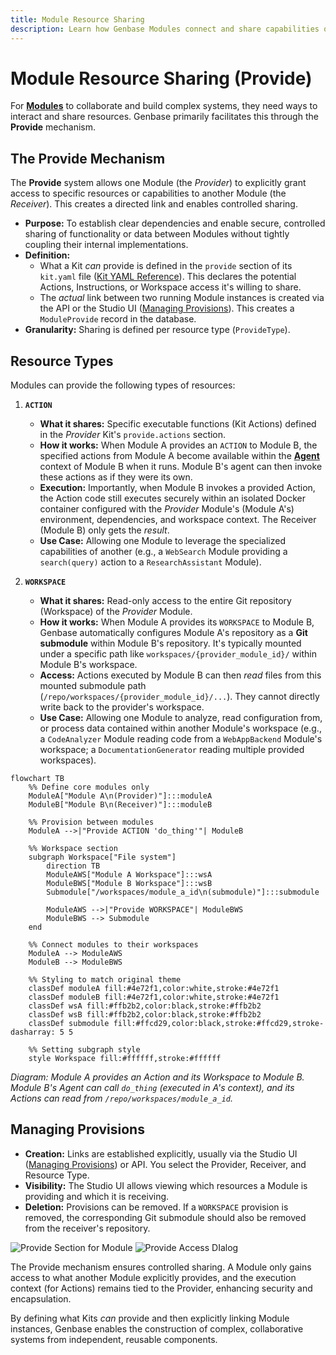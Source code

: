 ```yaml
---
title: Module Resource Sharing
description: Learn how Genbase Modules connect and share capabilities or data using the Provide mechanism.
---
```



# Module Resource Sharing (Provide)

For **[Modules](/concepts/projects-modules)** to collaborate and build complex systems, they need ways to interact and share resources. Genbase primarily facilitates this through the **Provide** mechanism.

## The Provide Mechanism <Share2Icon className="inline-block h-5 w-5 align-text-bottom" />

The **Provide** system allows one Module (the *Provider*) to explicitly grant access to specific resources or capabilities to another Module (the *Receiver*). This creates a directed link and enables controlled sharing.

*   **Purpose:** To establish clear dependencies and enable secure, controlled sharing of functionality or data between Modules without tightly coupling their internal implementations.
*   **Definition:**
    *   What a Kit *can* provide is defined in the `provide` section of its `kit.yaml` file ([Kit YAML Reference](/kit-development/kit-yaml)). This declares the potential Actions, Instructions, or Workspace access it's willing to share.
    *   The *actual* link between two running Module instances is created via the API or the Studio UI ([Managing Provisions](/user-guide/modules/providing)). This creates a `ModuleProvide` record in the database.
*   **Granularity:** Sharing is defined per resource type (`ProvideType`).


## Resource Types <PackageIcon className="inline-block h-5 w-5 align-text-bottom" />

Modules can provide the following types of resources:

1.  **`ACTION`**
    *   **What it shares:** Specific executable functions (Kit Actions) defined in the *Provider* Kit's `provide.actions` section.
    *   **How it works:** When Module A provides an `ACTION` to Module B, the specified actions from Module A become available within the **[Agent](/concepts/profiles-agents)** context of Module B when it runs. Module B's agent can then invoke these actions as if they were its own.
    *   **Execution:** Importantly, when Module B invokes a provided Action, the Action code still executes securely within an isolated Docker container configured with the *Provider* Module's (Module A's) environment, dependencies, and workspace context. The Receiver (Module B) only gets the *result*.
    *   **Use Case:** Allowing one Module to leverage the specialized capabilities of another (e.g., a `WebSearch` Module providing a `search(query)` action to a `ResearchAssistant` Module).

2.  **`WORKSPACE`** <FolderGitIcon className="inline-block h-5 w-5 align-text-bottom" />
    *   **What it shares:** Read-only access to the entire Git repository (Workspace) of the *Provider* Module.
    *   **How it works:** When Module A provides its `WORKSPACE` to Module B, Genbase automatically configures Module A's repository as a **Git submodule** within Module B's repository. It's typically mounted under a specific path like `workspaces/{provider_module_id}/` within Module B's workspace.
    *   **Access:** Actions executed by Module B can then *read* files from this mounted submodule path (`/repo/workspaces/{provider_module_id}/...`). They cannot directly write back to the provider's workspace.
    *   **Use Case:** Allowing one Module to analyze, read configuration from, or process data contained within another Module's workspace (e.g., a `CodeAnalyzer` Module reading code from a `WebAppBackend` Module's workspace; a `DocumentationGenerator` reading multiple provided workspaces).

```mermaid
flowchart TB
    %% Define core modules only
    ModuleA["Module A\n(Provider)"]:::moduleA
    ModuleB["Module B\n(Receiver)"]:::moduleB
    
    %% Provision between modules
    ModuleA -->|"Provide ACTION 'do_thing'"| ModuleB
    
    %% Workspace section
    subgraph Workspace["File system"]
        direction TB
        ModuleAWS["Module A Workspace"]:::wsA
        ModuleBWS["Module B Workspace"]:::wsB
        Submodule["/workspaces/module_a_id\n(submodule)"]:::submodule
        
        ModuleAWS -->|"Provide WORKSPACE"| ModuleBWS
        ModuleBWS --> Submodule
    end
    
    %% Connect modules to their workspaces
    ModuleA --> ModuleAWS
    ModuleB --> ModuleBWS
    
    %% Styling to match original theme
    classDef moduleA fill:#4e72f1,color:white,stroke:#4e72f1
    classDef moduleB fill:#4e72f1,color:white,stroke:#4e72f1
    classDef wsA fill:#ffb2b2,color:black,stroke:#ffb2b2
    classDef wsB fill:#ffb2b2,color:black,stroke:#ffb2b2
    classDef submodule fill:#ffcd29,color:black,stroke:#ffcd29,stroke-dasharray: 5 5

    %% Setting subgraph style
    style Workspace fill:#ffffff,stroke:#ffffff
```
*Diagram: Module A provides an Action and its Workspace to Module B. Module B's Agent can call `do_thing` (executed in A's context), and its Actions can read from `/repo/workspaces/module_a_id`.*

## Managing Provisions

*   **Creation:** Links are established explicitly, usually via the Studio UI ([Managing Provisions](/user-guide/modules/providing)) or API. You select the Provider, Receiver, and Resource Type.
*   **Visibility:** The Studio UI allows viewing which resources a Module is providing and which it is receiving.
*   **Deletion:** Provisions can be removed. If a `WORKSPACE` provision is removed, the corresponding Git submodule should also be removed from the receiver's repository.






![Provide Section for Module](/images/provide-section.png)
![Provide Access DIalog](/images/provide-dialog.png)

<Callout title="Security and Control">
The Provide mechanism ensures controlled sharing. A Module only gains access to what another Module explicitly provides, and the execution context (for Actions) remains tied to the Provider, enhancing security and encapsulation.
</Callout>

By defining what Kits *can* provide and then explicitly linking Module instances, Genbase enables the construction of complex, collaborative systems from independent, reusable components.
